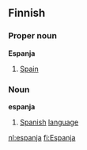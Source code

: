 ==Finnish==
===Proper noun===
'''Espanja'''
#[[Spain]]
===Noun===
'''espanja'''
#[[Spanish]] [[language]]

[[nl:espanja]]
[[fi:Espanja]]